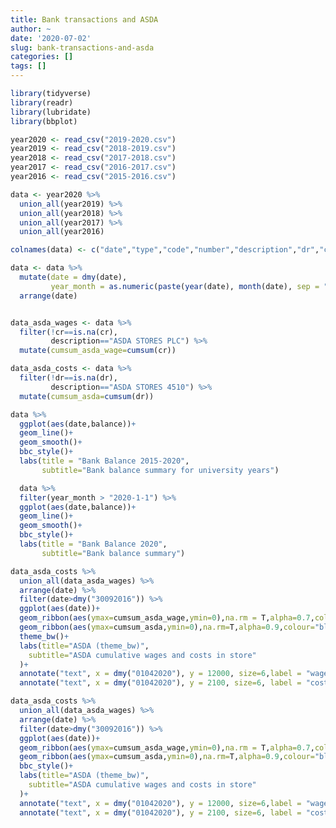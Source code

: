 ```yaml
---
title: Bank transactions and ASDA
author: ~
date: '2020-07-02'
slug: bank-transactions-and-asda
categories: []
tags: []
---
```


```r
library(tidyverse)
library(readr)
library(lubridate)
library(bbplot)
```


```r
year2020 <- read_csv("2019-2020.csv")
year2019 <- read_csv("2018-2019.csv")
year2018 <- read_csv("2017-2018.csv")
year2017 <- read_csv("2016-2017.csv")
year2016 <- read_csv("2015-2016.csv")
```

```r
data <- year2020 %>% 
  union_all(year2019) %>% 
  union_all(year2018) %>% 
  union_all(year2017) %>% 
  union_all(year2016)

colnames(data) <- c("date","type","code","number","description","dr","cr","balance")

data <- data %>%
  mutate(date = dmy(date),
         year_month = as.numeric(paste(year(date), month(date), sep = ""))) %>% 
  arrange(date)


data_asda_wages <- data %>% 
  filter(!cr==is.na(cr),
         description=="ASDA STORES PLC") %>% 
  mutate(cumsum_asda_wage=cumsum(cr))

data_asda_costs <- data %>% 
  filter(!dr==is.na(dr),
         description=="ASDA STORES 4510") %>% 
  mutate(cumsum_asda=cumsum(dr)) 
```

```r
data %>%
  ggplot(aes(date,balance))+
  geom_line()+
  geom_smooth()+
  bbc_style()+
  labs(title = "Bank Balance 2015-2020",
       subtitle="Bank balance summary for university years")
```

```r
  
  data %>%
  filter(year_month > "2020-1-1") %>% 
  ggplot(aes(date,balance))+
  geom_line()+
  geom_smooth()+
  bbc_style()+
  labs(title = "Bank Balance 2020",
       subtitle="Bank balance summary")
```



```r
data_asda_costs %>% 
  union_all(data_asda_wages) %>% 
  arrange(date) %>% 
  filter(date>dmy("30092016")) %>% 
  ggplot(aes(date))+
  geom_ribbon(aes(ymax=cumsum_asda_wage,ymin=0),na.rm = T,alpha=0.7,colour="black",fill="darkgreen",size=1)+
  geom_ribbon(aes(ymax=cumsum_asda,ymin=0),na.rm=T,alpha=0.9,colour="black",fill="red",size=1)+
  theme_bw()+
  labs(title="ASDA (theme_bw)",
    subtitle="ASDA cumulative wages and costs in store"
  )+ 
  annotate("text", x = dmy("01042020"), y = 12000, size=6,label = "wages",colour="white")+ 
  annotate("text", x = dmy("01042020"), y = 2100, size=6, label = "costs",colour="white")
```

```r
data_asda_costs %>% 
  union_all(data_asda_wages) %>% 
  arrange(date) %>% 
  filter(date>dmy("30092016")) %>% 
  ggplot(aes(date))+
  geom_ribbon(aes(ymax=cumsum_asda_wage,ymin=0),na.rm = T,alpha=0.7,colour="black",fill="darkgreen",size=1)+
  geom_ribbon(aes(ymax=cumsum_asda,ymin=0),na.rm=T,alpha=0.9,colour="black",fill="red",size=1)+
  bbc_style()+
  labs(title="ASDA (theme_bw)",
    subtitle="ASDA cumulative wages and costs in store"
  )+ 
  annotate("text", x = dmy("01042020"), y = 12000, size=6,label = "wages",colour="white")+ 
  annotate("text", x = dmy("01042020"), y = 2100, size=6, label = "costs",colour="white")
```

